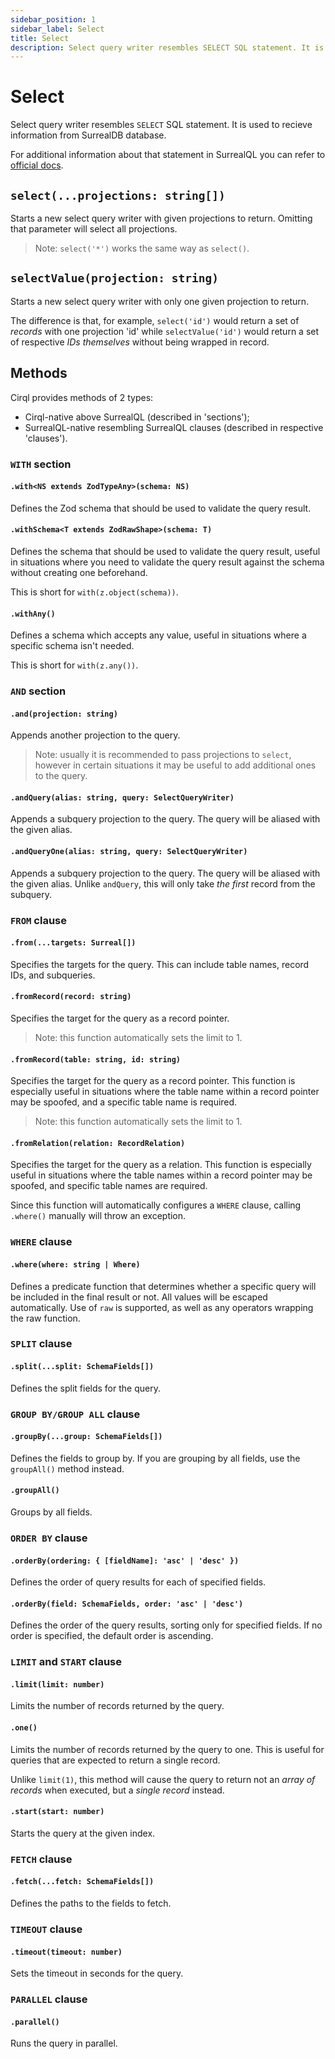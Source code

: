 ```yaml
---
sidebar_position: 1
sidebar_label: Select
title: Select
description: Select query writer resembles SELECT SQL statement. It is used to recieve information from SurrealDB database.
---
```


# Select

Select query writer resembles `SELECT` SQL statement. It is used to recieve information from SurrealDB database.

For additional information about that statement in SurrealQL you can refer to [official docs](https://surrealdb.com/docs/surrealql/statements/select/).

## `select(...projections: string[])`
Starts a new select query writer with given projections to return. Omitting that parameter will select all projections.

> Note: `select('*')` works the same way as `select()`.

## `selectValue(projection: string)`
Starts a new select query writer with only one given projection to return.

The difference is that, for example, `select('id')` would return a set of *records* with one projection 'id' while `selectValue('id')` would return a set of respective *IDs themselves* without being wrapped in record.

## Methods
Cirql provides methods of 2 types:
- Cirql-native above SurrealQL (described in 'sections');
- SurrealQL-native resembling SurrealQL clauses (described in respective 'clauses').

### `WITH` section

#### `.with<NS extends ZodTypeAny>(schema: NS)`
Defines the Zod schema that should be used to validate the query result.

#### `.withSchema<T extends ZodRawShape>(schema: T)`
Defines the schema that should be used to validate the query result, useful in situations where you need to validate the query result against the schema without creating one beforehand.

This is short for `with(z.object(schema))`.

#### `.withAny()`
Defines a schema which accepts any value, useful in situations where a specific schema isn't needed. 

This is short for `with(z.any())`.

### `AND` section

#### `.and(projection: string)`
Appends another projection to the query.

> Note: usually it is recommended to pass projections to `select`, however in certain situations it may be useful to add additional ones to the query.

#### `.andQuery(alias: string, query: SelectQueryWriter)`
Appends a subquery projection to the query. The query will be aliased with the given alias.

#### `.andQueryOne(alias: string, query: SelectQueryWriter)`
Appends a subquery projection to the query. The query will be aliased with the given alias. Unlike `andQuery`, this will only take *the first* record from the subquery.

### `FROM` clause

#### `.from(...targets: Surreal[])`
Specifies the targets for the query. This can include table names, record IDs, and subqueries.

#### `.fromRecord(record: string)`
Specifies the target for the query as a record pointer.

> Note: this function automatically sets the limit to 1.

#### `.fromRecord(table: string, id: string)`
Specifies the target for the query as a record pointer. This function is especially useful in situations where the table name within a record pointer may be spoofed, and a specific table name is required.

> Note: this function automatically sets the limit to 1.

#### `.fromRelation(relation: RecordRelation)`
Specifies the target for the query as a relation. This function is especially useful in situations where the table names within a record pointer may be spoofed, and specific table names are required.

Since this function will automatically configures a `WHERE` clause, calling `.where()` manually will throw an exception.

### `WHERE` clause

#### `.where(where: string | Where)`
Defines a predicate function that determines whether a specific query will be included in the final result or not. All values will be escaped automatically. Use of `raw` is supported, as well as any operators wrapping the raw function.

### `SPLIT` clause

#### `.split(...split: SchemaFields[])`
Defines the split fields for the query.

### `GROUP BY/GROUP ALL` clause

#### `.groupBy(...group: SchemaFields[])`
Defines the fields to group by. If you are grouping by all fields, use the `groupAll()` method instead.

#### `.groupAll()`
Groups by all fields.

### `ORDER BY` clause

#### `.orderBy(ordering: { [fieldName]: 'asc' | 'desc' })`
Defines the order of query results for each of specified fields.

#### `.orderBy(field: SchemaFields, order: 'asc' | 'desc')`
Defines the order of the query results, sorting only for specified fields. If no order is specified, the default order is ascending.

### `LIMIT` and `START` clause

#### `.limit(limit: number)`
Limits the number of records returned by the query.

#### `.one()`
Limits the number of records returned by the query to one. This is useful for queries that are expected to return a single record.

Unlike `limit(1)`, this method will cause the query to return not an *array of records* when executed, but a *single record* instead.

#### `.start(start: number)`
Starts the query at the given index.

### `FETCH` clause

#### `.fetch(...fetch: SchemaFields[])`
Defines the paths to the fields to fetch.

### `TIMEOUT` clause

#### `.timeout(timeout: number)`
Sets the timeout in seconds for the query.

### `PARALLEL` clause

#### `.parallel()`
Runs the query in parallel.

